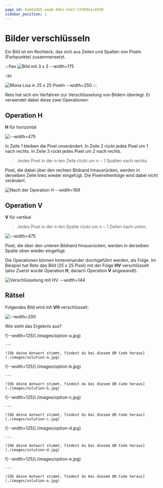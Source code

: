 ```yaml
---
page_id: 0a663db5-aaa0-40b1-b4e3-2fd80e1c0598
sidebar_position: 1
---
```



# Bilder verschlüsseln

Ein Bild ist ein Rechteck, das sich aus Zeilen und Spalten von Pixeln (Farbpunkte) zusammensetzt.

:::flex
![Bild mit 3 x 3 --width=175](./images/pixel-3x3.jpg)

::br

![Mona Lisa in 25 x 25 Pixeln --width=250](./images/bild-25x25.jpg)
:::

Reto hat sich ein Verfahren zur Verschlüsselung von Bildern überlegt. Er verwendet dabei diese zwei Operationen:

## Operation H

**H** für horizontal

![--width=475](./images/pixel-operation-h.jpg)

In Zeile 1 bleiben die Pixel unverändert. In Zeile 2 rückt jedes Pixel um 1 nach rechts. In Zeile 3 rückt jedes Pixel um 2 nach rechts.

> Jedes Pixel in der n-ten Zeile rückt um $n-1$ Spalten nach rechts.&#x20;

Pixel, die dabei über den rechten Bildrand hinausrücken, werden in derselben Zeile links wieder eingefügt. Die Pixelreihenfolge wird dabei nicht verändert.

![Nach der Operation **H** --width=169](./images/bild-op-h.jpg)

## Operation V

**V** für vertikal

> Jedes Pixel in der n-ten Spalte rückt um $n-1$ Zeilen nach unten.

![--width=475](./images/pixel-operation-v.jpg)

Pixel, die über den unteren Bildrand hinausrücken, werden in derselben Spalte oben wieder eingefügt.

Die Operationen können hintereinander durchgeführt werden, als Folge. Im Beispiel hat Reto das Bild (25 x 25 Pixel) mit der Folge **HV** verschlüsselt (also Zuerst wurde Operation **H**, danach Operation **V** angewandt).

![Verschlüsselung mit **HV**. --width=144](./images/bild-op-h-v.jpg)

## Rätsel

Folgendes Bild wird mit **VH** verschlüsselt:

![--width=200](./images/bild-1000x1000.jpg)

Wie sieht das Ergebnis aus?

<AdventureOptions>
  <AdventureOption label="a" nextGuessIn={65}>
    ![--width=125](./images/option-a.jpg)

    ---

    ![Ob deine Antwort stimmt, findest du bei diesem QR Code heraus](./images/solution-a.jpg)
  </AdventureOption>

  <AdventureOption label="b" nextGuessIn={65}>
    ![--width=125](./images/option-b.jpg)

    ---

    ![Ob deine Antwort stimmt, findest du bei diesem QR Code heraus](./images/solution-b.jpg)
  </AdventureOption>

  <AdventureOption label="c" nextGuessIn={65}>
    ![--width=125](./images/option-c.jpg)

    ---

    ![Ob deine Antwort stimmt, findest du bei diesem QR Code heraus](./images/solution-c.jpg)
  </AdventureOption>

  <AdventureOption label="d" nextGuessIn={65}>
    ![--width=125](./images/option-d.jpg)

    ---

    ![Ob deine Antwort stimmt, findest du bei diesem QR Code heraus](./images/solution-d.jpg)
  </AdventureOption>

  <AdventureOption label="e" nextGuessIn={65}>
    ![--width=125](./images/option-e.jpg)

    ---

    ![Ob deine Antwort stimmt, findest du bei diesem QR Code heraus](./images/solution-e.jpg)
  </AdventureOption>
</AdventureOptions>